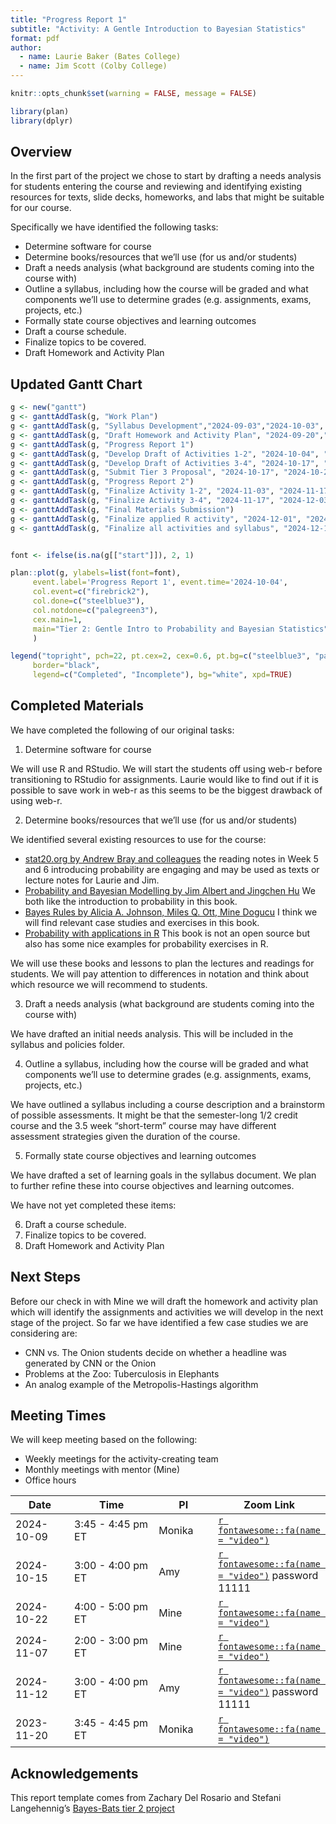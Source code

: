 ```yaml
---
title: "Progress Report 1"
subtitle: "Activity: A Gentle Introduction to Bayesian Statistics"
format: pdf
author: 
  - name: Laurie Baker (Bates College)
  - name: Jim Scott (Colby College)
---
```


```r
knitr::opts_chunk$set(warning = FALSE, message = FALSE)

library(plan)
library(dplyr)
```

## Overview

In the first part of the project we chose to start by drafting a needs analysis for students entering the course and reviewing and identifying existing resources for texts, slide decks, homeworks, and labs that might be suitable for our course.

Specifically we have identified the following tasks:

-   Determine software for course
-   Determine books/resources that we’ll use (for us and/or students)
-   Draft a needs analysis (what background are students coming into the course with)
-   Outline a syllabus, including how the course will be graded and what components we’ll use to determine grades (e.g. assignments, exams, projects, etc.)
-   Formally state course objectives and learning outcomes
-   Draft a course schedule.
-   Finalize topics to be covered.
-   Draft Homework and Activity Plan

## Updated Gantt Chart

```r
g <- new("gantt")
g <- ganttAddTask(g, "Work Plan")
g <- ganttAddTask(g, "Syllabus Development","2024-09-03","2024-10-03", done=85)
g <- ganttAddTask(g, "Draft Homework and Activity Plan", "2024-09-20","2024-10-03", done=30)
g <- ganttAddTask(g, "Progress Report 1")
g <- ganttAddTask(g, "Develop Draft of Activities 1-2", "2024-10-04", "2024-10-17", done=0)
g <- ganttAddTask(g, "Develop Draft of Activities 3-4", "2024-10-17", "2024-11-04", done=0)
g <- ganttAddTask(g, "Submit Tier 3 Proposal", "2024-10-17", "2024-10-24", done=0)
g <- ganttAddTask(g, "Progress Report 2")
g <- ganttAddTask(g, "Finalize Activity 1-2", "2024-11-03", "2024-11-17", done=0)
g <- ganttAddTask(g, "Finalize Activity 3-4", "2024-11-17", "2024-12-03", done=0)
g <- ganttAddTask(g, "Final Materials Submission")
g <- ganttAddTask(g, "Finalize applied R activity", "2024-12-01", "2024-12-10", done=0)
g <- ganttAddTask(g, "Finalize all activities and syllabus", "2024-12-10", "2024-12-14", done=0)


font <- ifelse(is.na(g[["start"]]), 2, 1)

plan::plot(g, ylabels=list(font=font),
     event.label='Progress Report 1', event.time='2024-10-04',
     col.event=c("firebrick2"),
     col.done=c("steelblue3"),
     col.notdone=c("palegreen3"),
     cex.main=1,
     main="Tier 2: Gentle Intro to Probability and Bayesian Statistics",
     )

legend("topright", pch=22, pt.cex=2, cex=0.6, pt.bg=c("steelblue3", "palegreen3"),
     border="black",
     legend=c("Completed", "Incomplete"), bg="white", xpd=TRUE)

```

## Completed Materials

We have completed the following of our original tasks:

1.  Determine software for course

We will use R and RStudio. We will start the students off using web-r before transitioning to RStudio for assignments. Laurie would like to find out if it is possible to save work in web-r as this seems to be the biggest drawback of using web-r.

2.  Determine books/resources that we’ll use (for us and/or students)

We identified several existing resources to use for the course:

-   [stat20.org by Andrew Bray and colleagues](https://www.stat20.org) the reading notes in Week 5 and 6 introducing probability are engaging and may be used as texts or lecture notes for Laurie and Jim.
-   [Probability and Bayesian Modelling by Jim Albert and Jingchen Hu](https://bayesball.github.io/BOOK/probability-a-measurement-of-uncertainty.html) We both like the introduction to probability in this book.
-   [Bayes Rules by Alicia A. Johnson, Miles Q. Ott, Mine Dogucu](https://www.bayesrulesbook.com) I think we will find relevant case studies and exercises in this book.
-   [Probability with applications in R](https://www.amazon.com/Probability-Applications-Robert-P-Dobrow/dp/1118241258) This book is not an open source but also has some nice examples for probability exercises in R.

We will use these books and lessons to plan the lectures and readings for students. We will pay attention to differences in notation and think about which resource we will recommend to students.

3.  Draft a needs analysis (what background are students coming into the course with)

We have drafted an initial needs analysis. This will be included in the syllabus and policies folder.

4.  Outline a syllabus, including how the course will be graded and what components we’ll use to determine grades (e.g. assignments, exams, projects, etc.)

We have outlined a syllabus including a course description and a brainstorm of possible assessments. It might be that the semester-long 1/2 credit course and the 3.5 week "short-term" course may have different assessment strategies given the duration of the course.

5.  Formally state course objectives and learning outcomes

We have drafted a set of learning goals in the syllabus document. We plan to further refine these into course objectives and learning outcomes.

We have not yet completed these items:

6.  Draft a course schedule.
7.  Finalize topics to be covered.
8.  Draft Homework and Activity Plan

## Next Steps

Before our check in with Mine we will draft the homework and activity plan which will identify the assignments and activities we will develop in the next stage of the project. So far we have identified a few case studies we are considering are:

-   CNN vs. The Onion students decide on whether a headline was generated by CNN or the Onion
-   Problems at the Zoo: Tuberculosis in Elephants
-   An analog example of the Metropolis-Hastings algorithm

## Meeting Times

We will keep meeting based on the following:

-   Weekly meetings for the activity-creating team
-   Monthly meetings with mentor (Mine)
-   Office hours

| Date       | Time              | PI     | Zoom Link                                                                                                                     |
|----------------|-------------------------|----------------|----------------|
| 2024-10-09 | 3:45 - 4:45 pm ET | Monika | [`r fontawesome::fa(name = "video")`](https://vassar.zoom.us/my/monika76five)                                                 |
| 2024-10-15 | 3:00 - 4:00 pm ET | Amy    | [`r fontawesome::fa(name = "video")`](https://duke.zoom.us/my/amyherring?pwd=UWczUjFOOXZ2MlhuYTMrLzVka05sQT09) password 11111 |
| 2024-10-22 | 4:00 - 5:00 pm ET | Mine   | [`r fontawesome::fa(name = "video")`](https://uci.zoom.us/j/93009936370)                                                      |
| 2024-11-07 | 2:00 - 3:00 pm ET | Mine   | [`r fontawesome::fa(name = "video")`](https://uci.zoom.us/j/96570454362)                                                      |
| 2024-11-12 | 3:00 - 4:00 pm ET | Amy    | [`r fontawesome::fa(name = "video")`](https://duke.zoom.us/my/amyherring?pwd=UWczUjFOOXZ2MlhuYTMrLzVka05sQT09) password 11111 |
| 2023-11-20 | 3:45 - 4:45 pm ET | Monika | [`r fontawesome::fa(name = "video")`](https://vassar.zoom.us/my/monika76five)                                                 |

## Acknowledgements

This report template comes from Zachary Del Rosario and Stefani Langehennig's [Bayes-Bats tier 2 project](https://github.com/bayes-bats/tier2-freq-bayes)
